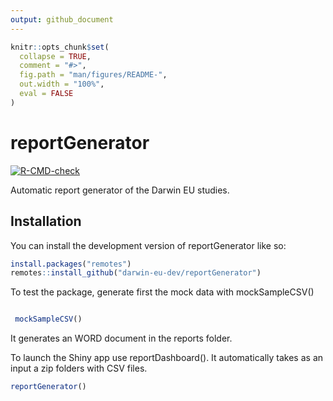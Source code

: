 ```yaml
---
output: github_document
---
```


<!-- README.md is generated from README.Rmd. Please edit that file -->

```r
knitr::opts_chunk$set(
  collapse = TRUE,
  comment = "#>",
  fig.path = "man/figures/README-",
  out.width = "100%",
  eval = FALSE
)
```

# reportGenerator

<!-- badges: start -->
[![R-CMD-check](https://github.com/darwin-eu-dev/ReportGenerator/actions/workflows/R-CMD-check.yaml/badge.svg)](https://github.com/darwin-eu-dev/ReportGenerator/actions/workflows/R-CMD-check.yaml)
<!-- badges: end -->

Automatic report generator of the Darwin EU studies. 

## Installation

You can install the development version of reportGenerator like so:

``` r
install.packages("remotes")
remotes::install_github("darwin-eu-dev/reportGenerator")
```

To test the package, generate first the mock data with mockSampleCSV()

``` r

 mockSampleCSV()
```

It generates an WORD document in the reports folder. 

To launch the Shiny app use reportDashboard(). It automatically takes as an input a zip folders with CSV files.

```r

reportGenerator()


```
